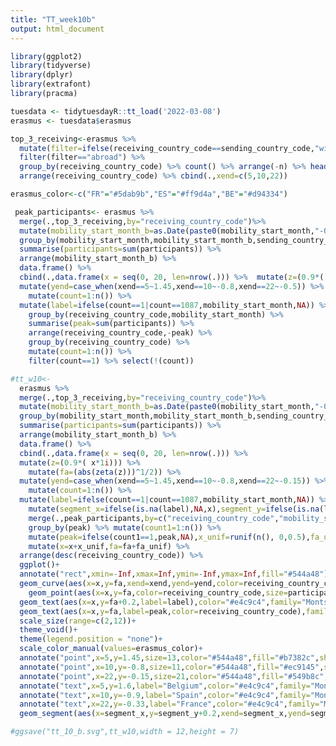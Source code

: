 ```yaml
---
title: "TT_week10b"
output: html_document
---
```


```r
library(ggplot2)
library(tidyverse)
library(dplyr)
library(extrafont)
library(pracma)
```

```r
tuesdata <- tidytuesdayR::tt_load('2022-03-08')
erasmus <- tuesdata$erasmus

top_3_receiving<-erasmus %>%
  mutate(filter=ifelse(receiving_country_code==sending_country_code,"within_country","abroad")) %>% 
  filter(filter=="abroad") %>% 
  group_by(receiving_country_code) %>% count() %>% arrange(-n) %>% head(3) %>% rename(participants_total=n) %>% 
  arrange(receiving_country_code) %>% cbind(.,xend=c(5,10,22))

erasmus_color<-c("FR"="#5dab9b","ES"="#ff9d4a","BE"="#d94334")

 peak_participants<- erasmus %>% 
  merge(.,top_3_receiving,by="receiving_country_code")%>% 
  mutate(mobility_start_month_b=as.Date(paste0(mobility_start_month,"-01"))) %>% 
  group_by(mobility_start_month,mobility_start_month_b,sending_country_code,xend,participants_total,receiving_country_code) %>% 
  summarise(participants=sum(participants)) %>% 
  arrange(mobility_start_month_b) %>% 
  data.frame() %>% 
  cbind(.,data.frame(x = seq(0, 20, len=nrow(.))) %>%  mutate(z=(0.9*( x*1i))) %>% mutate(fa=(abs(zeta(z)))^1/2)) %>% 
  mutate(yend=case_when(xend==5~1.45,xend==10~-0.8,xend==22~-0.5)) %>% 
    mutate(count=1:n()) %>% 
  mutate(label=ifelse(count==1|count==1087,mobility_start_month,NA)) %>% 
    group_by(receiving_country_code,mobility_start_month) %>% 
    summarise(peak=sum(participants)) %>% 
    arrange(receiving_country_code,-peak) %>% 
    group_by(receiving_country_code) %>% 
    mutate(count=1:n()) %>% 
    filter(count==1) %>% select(!(count))

#tt_w10<-
  erasmus %>% 
  merge(.,top_3_receiving,by="receiving_country_code")%>% 
  mutate(mobility_start_month_b=as.Date(paste0(mobility_start_month,"-01"))) %>% 
  group_by(mobility_start_month,mobility_start_month_b,sending_country_code,xend,participants_total,receiving_country_code) %>% 
  summarise(participants=sum(participants)) %>% 
  arrange(mobility_start_month_b) %>% 
  data.frame() %>% 
  cbind(.,data.frame(x = seq(0, 20, len=nrow(.))) %>%  
  mutate(z=(0.9*( x*1i))) %>% 
    mutate(fa=(abs(zeta(z)))^1/2)) %>% 
  mutate(yend=case_when(xend==5~1.45,xend==10~-0.8,xend==22~-0.15)) %>% 
    mutate(count=1:n()) %>% 
  mutate(label=ifelse(count==1|count==1087,mobility_start_month,NA)) %>%
    mutate(segment_x=ifelse(is.na(label),NA,x),segment_y=ifelse(is.na(label),NA,fa)) %>% 
    merge(.,peak_participants,by=c("receiving_country_code","mobility_start_month"),all.x = TRUE) %>% 
    group_by(peak) %>% mutate(count1=1:n()) %>% 
    mutate(peak=ifelse(count1==1,peak,NA),x_unif=runif(n(), 0,0.5),fa_unif=runif(n(), 0,0.5)) %>% 
    mutate(x=x+x_unif,fa=fa+fa_unif) %>% 
  arrange(desc(receiving_country_code)) %>% 
  ggplot()+
  annotate("rect",xmin=-Inf,xmax=Inf,ymin=-Inf,ymax=Inf,fill="#544a48")+
  geom_curve(aes(x=x,y=fa,xend=xend,yend=yend,color=receiving_country_code),alpha=0.2,curvature=0.1)+
    geom_point(aes(x=x,y=fa,color=receiving_country_code,size=participants),alpha=0.75,width = 0.25,height = 0.25)+
  geom_text(aes(x=x,y=fa+0.2,label=label),color="#e4c9c4",family="Montserrat")+
  geom_text(aes(x=x,y=fa,label=peak,color=receiving_country_code),family="Montserrat",size=6)+
  scale_size(range=c(2,12))+
  theme_void()+
  theme(legend.position = "none")+
  scale_color_manual(values=erasmus_color)+  
  annotate("point",x=5,y=1.45,size=13,color="#544a48",fill="#b7382c",shape=21)+
  annotate("point",x=10,y=-0.8,size=11,color="#544a48",fill="#ec9145",shape=21)+
  annotate("point",x=22,y=-0.15,size=21,color="#544a48",fill="#549b8c",shape=21)+
  annotate("text",x=5,y=1.6,label="Belgium",color="#e4c9c4",family="Montserrat",size=5)+
  annotate("text",x=10,y=-0.9,label="Spain",color="#e4c9c4",family="Montserrat",size=5)+
  annotate("text",x=22,y=-0.33,label="France",color="#e4c9c4",family="Montserrat",size=5)+
  geom_segment(aes(x=segment_x,y=segment_y+0.2,xend=segment_x,yend=segment_y+0.9),color="#c1aaa6")

#ggsave("tt_10_b.svg",tt_w10,width = 12,height = 7)
```













